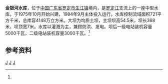 {{Infobox Reservoir 
|name = 金银河水库
|nickname =
|image = 
|image_caption = 
|map = 
|map_caption = 
|pushpin_map = China Guangdong
|pushpin_map_caption = 金银河水库在广东的位置
|code = BHA55002303
|class = 中型水库
|location_of_reservoir = [[广东省|广东省]][[罗定市|罗定市]][[生江镇|生江镇]]
|location_of_dam = 
|inflow =
|outflow = [[罗定江|罗定江]]
|catchment_area = 721
|reservoir_area = 
|mean_depth = 
|maximum_depth = 
|flood_level = 
|normal_water_level =
|dead_water_level = 
|water_quality = 
|island = 
|maximum_storage_capacity = 
|normal_storage_capacity =
|dead_storage_capacity = 
|type_of_dam =均质土坝
|elevation_of_dam = 
|height_of_dam = 54.5
|length_of_dam =368
|width_of_dam =7
|installed_capacity = 5000+8000千瓦
|irrigated_area =
|start = 1975年10月
|complete = 1984年9月
|cost = 
|emigrate =
|latd = 22
|latm = 40
|lats = 53
|latNS =N 
|longd = 111
|longm = 32
|longs = 15
|longEW = E
|website = 
|footnotes = <ref name="中国河湖大典">{{cite book zh |author=《[[中国河湖大典|中国河湖大典]]》编纂委员会 |title=《中国河湖大典·珠江卷》 |format=M |edition=1 |location=北京 |publisher=中国水利水电出版社 |date=2013年1月 |pages=213页 |id= ISBN 978-7-5170-0561-2}}</ref>
}}
<mapframe latitude="22.6818" longitude="111.5393" zoom="13" width="280" height="300" align="right" />
'''金银河水库'''，位于[[中国|中国]][[广东省|广东省]][[罗定市|罗定市]][[生江镇|生江镇]]境内，是[[罗定江|罗定江]]支流上的一座中型水库。于1975年10月开始兴建，1984年9月主体投入运行。水库控制流域面积721平方千米，总库容4148万立方米。大坝为均质土坝，主坝坝高54.5米，坝长368米，坝顶宽7米。水库以灌溉为主，兼顾防洪、发电。坝后一级电站装机容量5000千瓦，二级电站装机容量3000千瓦。<ref name="中国河湖大典"/>

==参考资料==
{{reflist}}
[[Category:羅定江水系|J]]
[[Category:广东水库|J]]
[[Category:西江水庫|J]]